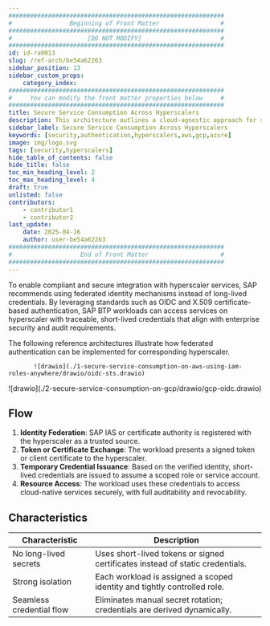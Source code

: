 ```yaml
---
############################################################
#                Beginning of Front Matter                 #
############################################################
#                     [DO NOT MODIFY]                      #
############################################################
id: id-ra0013
slug: /ref-arch/be54a62263
sidebar_position: 13
sidebar_custom_props:
    category_index:
############################################################
#     You can modify the front matter properties below     #
############################################################
title: Secure Service Consumption Across Hyperscalers
description: This architecture outlines a cloud-agnostic approach for securely consuming services offered by hyperscalers from applications running outside their environments.
sidebar_label: Secure Service Consumption Across Hyperscalers
keywords: [security,authentication,hyperscalers,aws,gcp,azure]
image: img/logo.svg
tags: [security,hyperscalers]
hide_table_of_contents: false
hide_title: false
toc_min_heading_level: 2
toc_max_heading_level: 4
draft: true
unlisted: false
contributors:
    - contributor1
    - contributor2
last_update:
    date: 2025-04-16
    author: user-be54a62263
############################################################
#                   End of Front Matter                    #
############################################################
---
```


To enable compliant and secure integration with hyperscaler services, SAP recommends using federated identity mechanisms instead of long-lived credentials. By leveraging standards such as OIDC and X.509 certificate-based authentication, SAP BTP workloads can access services on hyperscaler with traceable, short-lived credentials that align with enterprise security and audit requirements.

The following reference architectures illustrate how federated authentication can be implemented for corresponding hyperscaler.

<Tabs>
  <TabItem value="aws" label="Amazon Web Services">

           ![drawio](./1-secure-service-consumption-on-aws-using-iam-roles-anywhere/drawio/oidc-sts.drawio)

  </TabItem>
  
  <TabItem value="gcp" label="Google Cloud Platform">
         ![drawio](./2-secure-service-consumption-on-gcp/drawio/gcp-oidc.drawio)
  </TabItem>
</Tabs>

## Flow

1. **Identity Federation**: SAP IAS or certificate authority is registered with the hyperscaler as a trusted source.
2. **Token or Certificate Exchange**: The workload presents a signed token or client certificate to the hyperscaler.
3. **Temporary Credential Issuance**: Based on the verified identity, short-lived credentials are issued to assume a scoped role or service account.
4. **Resource Access**: The workload uses these credentials to access cloud-native services securely, with full auditability and revocability.

## Characteristics


| Characteristic               | Description                                                                 |
|-----------------------------|-----------------------------------------------------------------------------|
| No long-lived secrets       | Uses short-lived tokens or signed certificates instead of static credentials. |
| Strong isolation            | Each workload is assigned a scoped identity and tightly controlled role.    |
| Seamless credential flow    | Eliminates manual secret rotation; credentials are derived dynamically.     |


